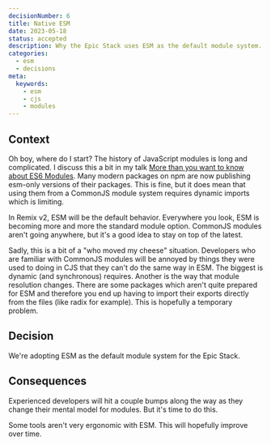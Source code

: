 ```yaml
---
decisionNumber: 6
title: Native ESM
date: 2023-05-18  
status: accepted
description: Why the Epic Stack uses ESM as the default module system.
categories:
  - esm
  - decisions
meta:  
  keywords:
    - esm
    - cjs
    - modules 
---
```


## Context

Oh boy, where do I start? The history of JavaScript modules is long and
complicated. I discuss this a bit in my talk
[More than you want to know about ES6 Modules](https://kentcdodds.com/talks/more-than-you-want-to-know-about-es-6-modules).
Many modern packages on npm are now publishing esm-only versions of their
packages. This is fine, but it does mean that using them from a CommonJS module
system requires dynamic imports which is limiting.

In Remix v2, ESM will be the default behavior. Everywhere you look, ESM is
becoming more and more the standard module option. CommonJS modules aren't going
anywhere, but it's a good idea to stay on top of the latest.

Sadly, this is a bit of a "who moved my cheese" situation. Developers who are
familiar with CommonJS modules will be annoyed by things they were used to doing
in CJS that they can't do the same way in ESM. The biggest is dynamic (and
synchronous) requires. Another is the way that module resolution changes. There
are some packages which aren't quite prepared for ESM and therefore you end up
having to import their exports directly from the files (like radix for example).
This is hopefully a temporary problem.

## Decision

We're adopting ESM as the default module system for the Epic Stack.

## Consequences

Experienced developers will hit a couple bumps along the way as they change
their mental model for modules. But it's time to do this.

Some tools aren't very ergonomic with ESM. This will hopefully improve over
time.

